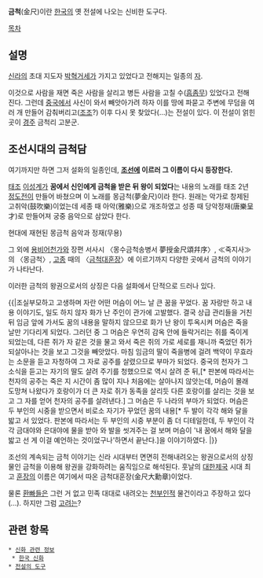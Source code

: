 '''금척'''(金尺)이란 [[한국]]의 옛 전설에 나오는 신비한 도구다.

[[목차]]
== 설명 ==
[[신라]]의 초대 지도자 [[박혁거세]]가 가지고 있었다고 전해지는 일종의 [[자]].

이것으로 사람을 재면 죽은 사람을 살리고 병든 사람을 고칠 수([[흠좀무]]) 있었다고 전해진다. 그런데 [[중국]]에서 사신이 와서 빼앗아가려 하자 이를 땅에 파묻고 주변에 무덤을 여러 개 만들어 감춰버리고([[조조]]?) 이후 다시 못 찾았다(…)는 전설이 있다. 이 전설이 얽힌 곳이 [[경주]] 금척리 고분군.

== 조선시대의 금척담 ==
여기까지만 하면 그저 설화의 일종인데, '''[[조선]]에 이르러 그 이름이 다시 등장한다.'''

[[태조]] [[이성계]]가 '''꿈에서 신인에게 금척을 받은 뒤 왕이 되었다'''는 내용의 노래를 태조 2년 [[정도전]]이 만들어 바쳤으며 이 노래를 몽금척(夢金尺)이라 한다. 원래는 악가로 창제된 고취악(鼓吹樂)이었는데 세종 때 아악(雅樂)으로 개조하였고 성종 때 당악정재(唐樂呈才)로 만들어져 궁중 음악으로 삼았다 한다.

{{{#!html
<object width="480" height="385"><param name="movie" value="http://www.youtube.com/v/7t3XqAfaMI0?fs=1&amp;hl=ko_KR"></param><param name="allowFullScreen" value="true"></param><param name="allowscriptaccess" value="always"></param><embed src="http://www.youtube.com/v/7t3XqAfaMI0?fs=1&amp;hl=ko_KR" type="application/x-shockwave-flash" allowscriptaccess="always" allowfullscreen="true" width="480" height="385"></embed></object>
}}}

현대에 재현된 몽금척 음악과 정재(무용)

그 외에 [[용비어천가]]와 장편 서사시 〈몽수금척송병서 夢授金尺頌幷序〉, ≪죽지사≫의 〈몽금척〉, [[고종]] 때의 〈[[금척대훈장]]〉에 이르기까지 다양한 곳에서 금척의 이야기가 나타난다.

이러한 금척의 왕권으로서의 상징은 다음 설화에서 단적으로 드러나 있다.

{{|조실부모하고 고생하며 자란 어떤 머슴이 어느 날 큰 꿈을 꾸었다. 꿈 자랑만 하고 내용 이야기도, 일도 하지 않자 화가 난 주인이 관가에 고발했다. 결국 상급 관리들을 거친 뒤 임금 앞에 가서도 꿈의 내용을 말하지 않으므로 화가 난 왕이 투옥시켜 머슴은 죽을 날만 기다리게 되었다. 
그러던 중 그 머슴은 우연히 감옥 안에 들락거리는 쥐를 죽이게 되었는데, 다른 쥐가 자 같은 것을 물고 와서 죽은 쥐의 가로 세로를 재니까 죽었던 쥐가 되살아나는 것을 보고 그것을 빼앗았다. 마침 임금의 딸이 죽을병에 걸려 백약이 무효라는 소문을 듣고 자청하여 그 자로 공주를 살렸으므로 부마가 되었다.
중국의 천자가 그 소식을 듣고는 자기의 딸도 살려 주기를 청했으므로 역시 살려 준 뒤,[* 판본에 따라서는 천자의 공주는 죽은 지 시간이 좀 많이 지나 처음에는 살아나지 않앗는데, 머슴이 몰래 도망쳐 나왔다가 호랑이가 더 큰 자로 쥐가 동족을 살리듯 다른 호랑이를 살리는 것을 보고 그 자를 얻어 천자의 공주를 살려낸다.] 그 머슴은 두 나라의 부마가 되었다. 머슴은 두 부인의 시중을 받으면서 비로소 자기가 꾸었던 꿈의 내용[* 두 발이 각각 해와 달을 밟고 서 있었다. 판본에 따라서는 두 부인의 시중 부분이 좀 더 디테일한데, 두 부인이 각각 금대야와 은대야에 물을 받아 와 발을 씻겨주는 걸 보며 머슴이 '내 꿈에서 해와 달을 밟고 선 게 이걸 예언하는 것이었구나'하면서 끝난다.]을 이야기하였다. |}}

조선의 계속되는 금척 이야기는 신라 시대부터 면면히 전해내려오는 왕권으로서의 상징물인 금척을 이용해 왕권을 강화하려는 움직임으로 해석된다. 훗날의 [[대한제국]] 시대 최고 [[훈장]]의 이름은 여기에서 따온 금척대훈장(金尺大勳章)이었다.

물론 [[환빠]]들은 그런 거 없고 민족 대대로 내려오는 [[천부인]]적 물건이라고 주장하고 있다(...). 하지만 그럼 [[고려]]는?

== 관련 항목 ==
 * [[신화 관련 정보]]
  * [[한국 신화]]
 * [[전설의 도구]]

